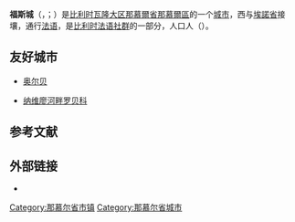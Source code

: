 {{noteTA
|G1=比利时地名
}}
{{Infobox Belgium municipality
|name             = 福斯城
|native_name      = <small>{{native name|fr|Fosses-la-Ville}}<br>{{native name|wa|Fosse-li-Veye}}</small>
|type             = {{BEL}}[[比利时城市列表|城市]]
|picture          = Fosses-la-Ville JPG002.jpg
|picture-legend   = 集市广场与旧市政厅
|map              = Fosses-la-Ville Namur Belgium Map.svg
|map-legend       = 福斯城在[[那慕爾省|那慕爾省]]的位置
|arms             = Blason Fosses-la-Ville.svg
|flag             = Flag of Fosses-la-Ville.svg
|region           = {{BE-REG-WAL}}
|community        = {{BE-FR}}
|province         = {{BE-PROV-NM}}
|arrondissement   = [[那慕爾區|那慕爾區]]
|nis              = 92048
|mayor            = Gaëtan De Bilderling (UD)
|majority         = Union Démocratique (UD)
|postal-codes     = 5070
|telephone-area   = 071
|web              = [http://www.fosses-la-ville.be/ www.fosses-la-ville.be]
|coordinates      = {{coord|50|24|N|04|42|E|region:BE|display=inline,title}}
}}
'''福斯城'''（{{lang-fr|Fosses-la-Ville}}，{{IPA-fr|fos la vil}}；{{lang-wa|Fosse-li-Veye}}）是[[比利时|比利时]][[瓦隆大区|瓦隆大区]][[那慕爾省|那慕爾省]][[那慕爾區|那慕爾區]]的一个[[比利时城市列表|城市]]，西与[[埃諾省|埃諾省]]接壤，通行[[法语|法语]]，是[[比利时法语社群|比利时法语社群]]的一部分，人口{{wikidata|property|normal+|P1082}}人（{{wikidata|qualifier|P1082|P585}}）。

==友好城市==
* {{FRA}}[[奥尔贝|奥尔贝]]
* {{ITA}}[[纳维廖河畔罗贝科|纳维廖河畔罗贝科]]

== 参考文献 ==
{{Reflist}}

==外部链接==
* {{Commons category-inline|Fosses-la-Ville}}

{{那慕尔省市镇}}
{{Authority control}}
{{DEFAULTSORT:Fosses-la-Ville}}
[[Category:那慕尔省市镇|Category:那慕尔省市镇]]
[[Category:那慕尔省城市|Category:那慕尔省城市]]
{{Namur-geo-stub}}